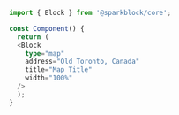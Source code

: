 ```typescript
import { Block } from '@sparkblock/core';

const Component() {
  return (
  <Block
    type="map"
    address="Old Toronto, Canada"
    title="Map Title"
    width="100%"
  />
  );
}
```
